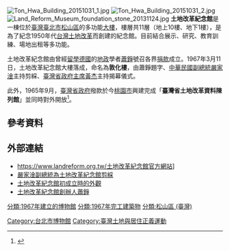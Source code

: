 {{expand|time=2015-06-28T07:10:52+00:00}}
[[File:Ton_Hwa_Building_20151031_1.jpg|thumb]]
[[File:Ton_Hwa_Building_20151031_2.jpg|thumb]]
[[File:Land_Reform_Museum_foundation_stone_20131124.jpg|thumb]]
'''土地改革紀念館'''是一棟位於[[臺灣|臺灣]][[臺北市|臺北市]][[松山區_(台灣)|松山區]]的多功能[[大樓|大樓]]，樓層共11層（地上10樓、地下1樓），是為了紀念1950年代[[台灣土地改革|台灣土地改革]]而創建的紀念館。目前結合展示、研究、教育訓練、場地出租等多功能。

土地改革紀念館由曾經[[留學|留學]][[德國|德國]]的[[地政|地政]]學者[[蕭錚|蕭錚]]號召各界[[捐款|捐款]]成立。1967年3月11日，土地改革紀念館大樓落成，命名為'''敦化樓'''，由蕭錚題字、[[中華民國副總統|中華民國副總統]][[嚴家淦|嚴家淦]]主持剪綵、[[臺灣省政府主席|臺灣省政府主席]][[黃杰_(將軍)|黃杰]]主持揭幕儀式。

此外，1965年9月，[[臺灣省政府|臺灣省政府]]撥款於今[[桃園市|桃園市]]興建完成「'''臺灣省土地改革資料陳列館'''」並同時對外開放<ref>{{Cite web |url=http://emuseum.land.moi.gov.tw/content.asp?cid=1550 |title=地政E化博物館－成立的宗旨 |accessdate=2015-11-14 |archive-date=2016-03-04 |archive-url=https://web.archive.org/web/20160304104620/http://emuseum.land.moi.gov.tw/content.asp?cid=1550 |dead-url=no }}</ref>。

==參考資料==
{{reflist}}

==外部連結==
* https://www.landreform.org.tw/土地改革紀念館官方網站]
* [https://web.archive.org/web/20150630233936/http://nrch.cca.gov.tw/view.php?keyword=%E5%9C%9F%E5%9C%B0%E6%94%B9%E9%9D%A9%E7%B4%80%E5%BF%B5%E9%A4%A8&advanced=&s=558775&id=0005916068&proj=MOC_IMD_001#/ 嚴家淦副總統為土地改革紀念館剪綵]
* [https://web.archive.org/web/20150701011623/http://nrch.cca.gov.tw/view.php?keyword=%E5%9C%9F%E5%9C%B0%E6%94%B9%E9%9D%A9%E7%B4%80%E5%BF%B5%E9%A4%A8&advanced=&s=638068&id=0005036466&proj=MOC_IMD_001%2F 土地改革紀念館初成立時的外觀]
* [http://nrch.cca.gov.tw/view.php?keyword=蕭錚&advanced=&s=552794&id=0005909945&proj=MOC_IMD_001#/ 土地改革紀念館創辦人蕭錚]{{dead link|date=2017年12月 |bot=InternetArchiveBot |fix-attempted=yes }}

[[Category:台北市博物館|Category:台北市博物館]]
[[Category:臺灣土地與居住正義運動|Category:臺灣土地與居住正義運動]]
[[分類:1967年建立的博物館|分類:1967年建立的博物館]]
[[分類:1967年完工建築物|分類:1967年完工建築物]]
[[分類:松山區_(臺灣)|分類:松山區 (臺灣)]]